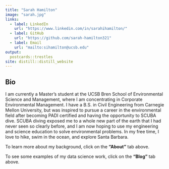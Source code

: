 ```yaml
---
title: "Sarah Hamilton"
image: "sarah.jpg"
links:
  - label: LinkedIn
    url: "https://www.linkedin.com/in/sarahihamilton/"
  - label: GitHub
    url: "https://github.com/sarah-hamilton321"
  - label: Email
    url: "mailto:sihamilton@ucsb.edu"
output:
  postcards::trestles
site: distill::distill_website
---
```

 
## Bio
 
I am currently a Master's student at the UCSB Bren School of Environmental Science and Management, where I am concentrating in Corporate Environmental Management. I have a B.S. in Civil Engineering from Carnegie Mellon University, but was inspired to pursue a career in the environmental field after becoming PADI certified and having the opportunity to SCUBA dive. SCUBA diving exposed me to a whole new part of the earth that I had never seen so clearly before, and I am now hoping to use my engineering and science education to solve environmental problems. In my free time, I love to hike, swim in the ocean, and explore Santa Barbara.

To learn more about my background, click on the **"About"** tab above. 

To see some examples of my data science work, click on the **"Blog"** tab above. 
